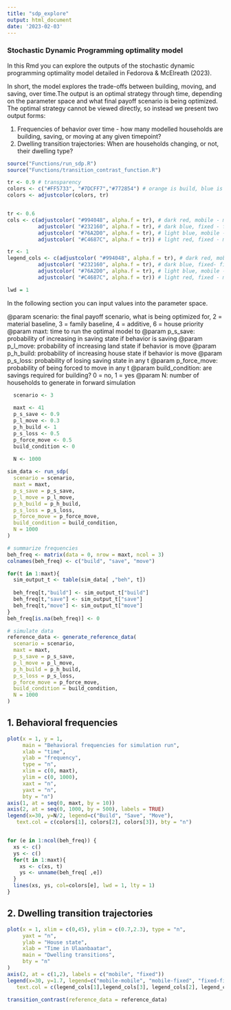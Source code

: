 ```yaml
---
title: "sdp_explore"
output: html_document
date: '2023-02-03'
---
```


### Stochastic Dynamic Programming optimality model

In this Rmd you can explore the outputs of the stochastic dynamic programming optimality model detailed in
Fedorova & McElreath (2023). 

In short, the model explores the trade-offs between building, moving, and saving, over time.The output is an optimal strategy through time, depending on the parameter space and what final payoff scenario is being optimized. The optimal strategy cannot be viewed directly, so instead we present two output forms:

1. Frequencies of behavior over time - how many modelled households are building, saving, or moving at any given timepoint?
2. Dwelling transition trajectories: When are households changing, or not, their dwelling type? 


```r
source("Functions/run_sdp.R")
source("Functions/transition_contrast_function.R")

tr <- 0.9 # transparency
colors <- c("#FF5733", "#7DCFF7","#772854") # orange is build, blue is save, prune is move
colors <- adjustcolor(colors, tr)


tr <- 0.6
cols <- c(adjustcolor( "#994048", alpha.f = tr), # dark red, mobile - mobile
          adjustcolor( "#232160", alpha.f = tr), # dark blue, fixed - fixed
          adjustcolor( "#76A2D0", alpha.f = tr), # light blue, mobile - fixed
          adjustcolor( "#C4687C", alpha.f = tr)) # light red, fixed - mobile

tr <- 1
legend_cols <- c(adjustcolor( "#994048", alpha.f = tr), # dark red, mobile - mobile
          adjustcolor( "#232160", alpha.f = tr), # dark blue, fixed- fixed
          adjustcolor( "#76A2D0", alpha.f = tr), # light blue, mobile - fixed
          adjustcolor( "#C4687C", alpha.f = tr)) # light red, fixed - mobile

lwd = 1

```

In the following section you can input values into the parameter space.

@param scenario: the final payoff scenario, what is being optimized for, 2 = material baseline, 3 = family baseline, 4 = additive, 6 = house priority
@param maxt: time to run the optimal model to
@param p_s_save: probability of increasing in saving state if behavior is saving
@param p_l_move: probability of increasing land state if behavior is move
@param p_h_build: probability of increasing house state if behavior is move
@param p_s_loss: probability of losing saving state in any t
@param p_force_move: probability of being forced to move in any t
@param build_condition: are savings required for building? 0 = no, 1 = yes
@param N: number of households to generate in forward simulation

```r
  scenario <- 3
  
  maxt <- 41
  p_s_save <- 0.9
  p_l_move <- 0.3
  p_h_build <- 1
  p_s_loss <- 0.5
  p_force_move <- 0.5
  build_condition <- 0
  
  N <- 1000

```



```r
sim_data <- run_sdp(
  scenario = scenario,
  maxt = maxt,
  p_s_save = p_s_save,
  p_l_move = p_l_move,
  p_h_build = p_h_build,
  p_s_loss = p_s_loss,
  p_force_move = p_force_move,
  build_condition = build_condition,
  N = 1000
)

# summarize frequencies
beh_freq <- matrix(data = 0, nrow = maxt, ncol = 3)
colnames(beh_freq) <- c("build", "save", "move")

for(t in 1:maxt){
  sim_output_t <- table(sim_data[ ,"beh", t])
  
  beh_freq[t,"build"] <- sim_output_t["build"]
  beh_freq[t,"save"] <- sim_output_t["save"]
  beh_freq[t,"move"] <- sim_output_t["move"]
}
beh_freq[is.na(beh_freq)] <- 0

# simulate data
reference_data <- generate_reference_data(
  scenario = scenario,
  maxt = maxt,
  p_s_save = p_s_save,
  p_l_move = p_l_move,
  p_h_build = p_h_build,
  p_s_loss = p_s_loss,
  p_force_move = p_force_move,
  build_condition = build_condition,
  N = 1000
)

```

## 1. Behavioral frequencies 

```r
plot(x = 1, y = 1, 
     main = "Behavioral frequencies for simulation run",
     xlab = "time", 
     ylab = "frequency",
     type = "n", 
     xlim = c(0, maxt), 
     ylim = c(0, 1000),
     xaxt = "n",
     yaxt = "n",
     bty = "n")
axis(1, at = seq(0, maxt, by = 10))
axis(2, at = seq(0, 1000, by = 500), labels = TRUE)
legend(x=30, y=N/2, legend=c("Build", "Save", "Move"), 
   text.col = c(colors[1], colors[2], colors[3]), bty = "n")


for (e in 1:ncol(beh_freq)) {
  xs <- c()
  ys <- c()
  for(t in 1:maxt){
    xs <- c(xs, t)
    ys <- unname(beh_freq[ ,e])
  }
  lines(xs, ys, col=colors[e], lwd = 1, lty = 1)
}

```


## 2. Dwelling transition trajectories

```r

plot(x = 1, xlim = c(0,45), ylim = c(0.7,2.3), type = "n",
     yaxt = "n",
     ylab = "House state",
     xlab = "Time in Ulaanbaatar",
     main = "Dwelling transitions",
     bty = "n"
)
axis(2, at = c(1,2), labels = c("mobile", "fixed"))
legend(x=30, y=1.7, legend=c("mobile-mobile", "mobile-fixed", "fixed-fixed", "fixed-mobile"), 
   text.col = c(legend_cols[1],legend_cols[3], legend_cols[2], legend_cols[4]), bty = "n")

transition_contrast(reference_data = reference_data)

```




